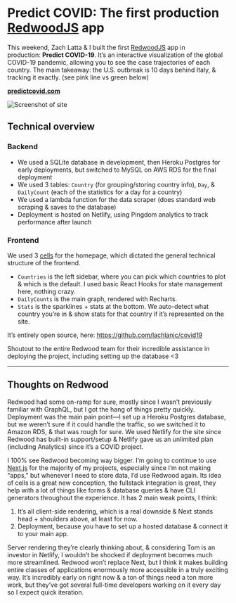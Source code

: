 # Predict COVID: The first production [RedwoodJS](https://redwoodjs.com/) app

This weekend, Zach Latta & I built the first [RedwoodJS](https://redwoodjs.com/) app in production: **Predict COVID-19**. It’s an interactive visualization of the global COVID-19 pandemic, allowing you to see the case trajectories of each country. The main takeaway: the U.S. outbreak is 10 days behind Italy, & tracking it exactly. (see pink line vs green below)

[**predictcovid.com**](https://predictcovid.com/)

![Screenshot of site](https://rwjs-discourse.nyc3.cdn.digitaloceanspaces.com/optimized/1X/cc6b2e1a0a8a2f93345a476144fbfc898d1646cb_2_690x403.jpeg)

## Technical overview

### Backend

  * We used a SQLite database in development, then Heroku Postgres for early deployments, but switched to MySQL on AWS RDS for the final deployment
  * We used 3 tables: `Country` (for grouping/storing country info), `Day`, & `DailyCount` (each of the statistics for a day for a country)
  * We used a lambda function for the data scraper (does standard web scraping & saves to the database)
  * Deployment is hosted on Netlify, using Pingdom analytics to track performance after launch

### Frontend

We used 3 [cells](https://redwoodjs.com/tutorial/cells) for the homepage, which dictated the general technical structure of the frontend.

  * `Countries` is the left sidebar, where you can pick which countries to plot & which is the default. I used basic React Hooks for state management here, nothing crazy.
  * `DailyCounts` is the main graph, rendered with Recharts.
  * `Stats` is the sparklines + stats at the bottom. We auto-detect what country you’re in & show stats for that country if it’s represented on the site.

It’s entirely open source, here: <https://github.com/lachlanjc/covid19>

Shoutout to the entire Redwood team for their incredible assistance in deploying the project, including setting up the database <3

***

## Thoughts on Redwood

Redwood had some on-ramp for sure, mostly since I wasn’t previously familiar with GraphQL, but I got the hang of things pretty quickly. Deployment was the main pain point—I set up a Heroku Postgres database, but we weren’t sure if it could handle the traffic, so we switched it to Amazon RDS, & that was rough for sure. We used Netlify for the site since Redwood has built-in support/setup & Netlify gave us an unlimited plan (including Analytics) since it’s a COVID project.

I 100% see Redwood becoming way bigger. I’m going to continue to use [Next.js](https://nextjs.org/) for the majority of my projects, especially since I’m not making “apps,” but whenever I need to store data, I’d use Redwood again. Its idea of cells is a great new conception, the fullstack integration is great, they help with a lot of things like forms & database queries & have CLI generators throughout the experience. It has 2 main weak points, I think:

1. It’s all client-side rendering, which is a real downside & Next stands head + shoulders above, at least for now. 
2. Deployment, because you have to set up a hosted database & connect it to your main app. 

Server rendering they’re clearly thinking about, & considering Tom is an investor in Netlify, I wouldn’t be shocked if deployment becomes much more streamlined. Redwood won’t replace Next, but I think it makes building entire classes of applications enormously more accessible in a truly exciting way. It’s incredibly early on right now & a ton of things need a ton more work, but they’ve got several full-time developers working on it every day so I expect quick iteration.
